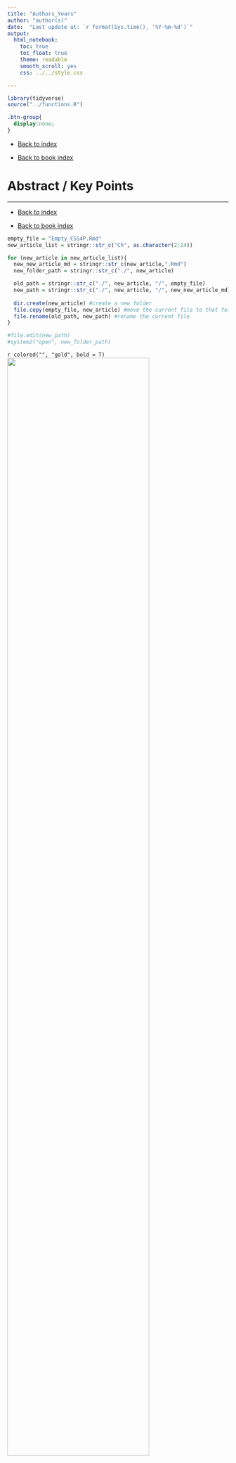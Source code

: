 ```yaml
---
title: "Authors_Years"
author: "author(s)"
date:  "Last update at: `r format(Sys.time(), '%Y-%m-%d')`"
output: 
  html_notebook:
    toc: true
    toc_float: true
    theme: readable
    smooth_scroll: yes
    css: ../../style.css

---
```


```r
library(tidyverse)
source("../functions.R")
```

```css
.btn-group{
  display:none;
}
```

- [Back to index](../../index.nb.html)

- [Back to book index](../Bertoni_etal_2023.nb.html)


# Abstract / Key Points

-----
- [Back to index](../../index.nb.html)

- [Back to book index](../Bertoni_etal_2023.nb.html)



```r
empty_file = "Empty_CSS4P.Rmd"
new_article_list = stringr::str_c("Ch", as.character(2:24))

for (new_article in new_article_list){
  new_new_article_md = stringr::str_c(new_article,".Rmd")
  new_folder_path = stringr::str_c("./", new_article)

  old_path = stringr::str_c("./", new_article, "/", empty_file)
  new_path = stringr::str_c("./", new_article, "/", new_new_article_md)
  
  dir.create(new_article) #create a new folder
  file.copy(empty_file, new_article) #move the current file to that folder 
  file.rename(old_path, new_path) #rename the current file 
}

#file.edit(new_path)
#system2("open", new_folder_path)
```

`r colored("", "gold", bold = T)`
<img src="" width=80%>















  

